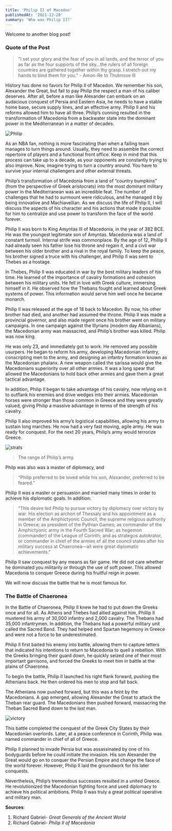 ```yaml
---
title: 'Philip II of Macedon'
publishedAt: '2021-12-20'
summary: 'Who was Philip II?'
---
```


Welcome to another blog post!

### Quote of the Post

> "I set your glory and the fear of you in all lands, and the terror of you as far as the four supports of the sky...the rulers of all foreign countries are gathered together within thy grasp. I stretch out my hands to bind them for you." - Amon-Re to Thutmose III

History has done no favors for Philip II of Macedon. We remember his son, Alexander the Great, but fail to pay Philip the respect a man of his caliber deserves. After all, before a man like Alexander can embark on an audacious conquest of Persia and Eastern Asia, he needs to have a stable home base, secure supply lines, and an effective army. Philip II and his reforms allowed him to have all three. Philip’s cunning resulted in the transformation of Macedonia from a backwater state into the dominant power in the Mediterranean in a matter of decades.

![Philip](/images/philip.png)

As an NBA fan, nothing is more fascinating than when a failing team manages to turn things around. Usually, they need to assemble the correct repertoire of players and a functional front office. Keep in mind that this process can take up to a decade, as your opponents are constantly trying to also improve. Now, imagine trying to turn a country around. You have to survive your internal challengers and other external threats. 

Philip’s transformation of Macedonia from a land of “country bumpkins” (from the perspective of Greek aristocrats) into the most dominant military power in the Mediterranean was an incredible feat. The number of challenges that he had to surmount were ridiculous, and he managed it by being innovative and Machiavellian. As we discuss the life of Philip II, I will discuss the aspects of his character and his actions that made it possible for him to centralize and use power to transform the face of the world forever.

Philip II was born to King Amyntas III of Macedonia, in the year of 382 BCE. He was the youngest legitimate son of Amyntas. Macedonia was a land of constant turmoil. Internal strife was commonplace. By the age of 12, Phillip II had already seen his father lose his throne and regain it, and a civil war between his older brother and a rival in the royal family. To keep the peace, his brother signed a truce with his challenger, and Philip II was sent to Thebes as a hostage.

In Thebes, Philip II was educated in war by the best military leaders of his time. He learned of the importance of cavalry formations and cohesion between his military units. He fell in love with Greek culture, immersing himself in it. He observed how the Thebans fought and learned about Greek systems of power. This information would serve him well once he became monarch. 

Philip II was released at the age of 18 back to Macedon. By now, his other brother had died, and another had assumed the throne. Philip II was made a provincial governor, and also made regent once his brother went on military campaigns. In one campaign against the Illyrians (modern day Albanians), the Macedonian army was massacred, and Philip’s brother was killed. Philip was now king. 

He was only 23, and immediately got to work. He removed any possible usurpers. He began to reform his army, developing Macedonian infantry, conscripting men to the army, and designing an infantry formation known as the Macedonian phalanx. A new weapon called the sarissa would give the Macedonians superiority over all other armies. It was a long spear that allowed the Macedonians to hold back other armies and gave them a great tactical advantage. 

In addition, Philip II began to take advantage of his cavalry, now relying on it to outflank his enemies and drive wedges into their armies. Macedonian horses were stronger than those common in Greece and they were greatly valued, giving Philip a massive advantage in terms of the strength of his cavalry. 

Philip II also improved his army’s logistical capabilities, allowing his army to sustain long marches. He now had a very fast moving, agile army. He was ready for conquest. For the next 20 years, Philip’s army would terrorize Greece. 

![strats](/images/strats.jpg)
> The range of Philip’s army.

Philp was also was a master of diplomacy, and

> “Philip preferred to be loved while his son, Alexander, preferred to be feared.” 

Philip II was a master or persuasion and married many times in order to achieve his diplomatic goals. In addition:

>“This desire led Philip to pursue victory by diplomacy over victory by war. His election as archon of Thessaly and his appointment as a member of the Amphictyonic Council, the supreme religious authority in Greece; as president of the Pythian Games; as commander of the Amphictyonic army in the Fourth Sacred War; as hegemon (commander) of the League of Corinth; and as strategos autokrator, or commander in chief of the armies of all the council states after his military success at Chaeronea—all were great diplomatic achievements.”

Philip II saw conquest by any means as fair game. He did not care whether he dominated you militarily or through the use of soft power. This allowed Macedonia to conquer Greece during his fruitful reign in power.

We will now discuss the battle that he is most famous for.

### The Battle of Chaeronea

In the Battle of Chaeronea, Philip II knew he had to put down the Greeks once and for all. As Athens and Thebes had allied against him, Phillip II mustered his army of 30,000 infantry and 2,000 cavalry. The Thebans had 35,000 infantrymen. In addition, the Thebans had a powerful military unit called the Sacred Band. They had helped end Spartan hegemony in Greece and were not a force to be underestimated. 

Philip II first baited his enemy into battle, allowing them to capture letters that indicated his intentions to return to Macedonia to quell a rebellion. With the Greeks bringing their guard down, he quickly seized one of their most important garrisons, and forced the Greeks to meet him in battle at the plains of Chaeronea. 

To begin the battle, Philip II launched his right flank forward, pushing the Athenians back. He then ordered his men to stop and fall back.

The Athenians now pushed forward, but this was a feint by the Macedonians. A gap emerged, allowing Alexander the Great to attack the Theban rear guard. The Macedonians then pushed forward, massacring the Theban Sacred Band down to the last man. 

![victory](/images/victory.jpg)

This battle completed the conquest of the Greek City States by their Macedonian overlords. Later, at a peace conference in Corinth, Philip was named commander in chief of all of Greece. 

Philip II planned to invade Persia but was assassinated by one of his bodyguards before he could initiate the invasion. His son Alexander the Great would go on to conquer the Persian Empire and change the face of the world forever. However, Philip II laid the groundwork for his later conquests.

Nevertheless, Philip’s tremendous successes resulted in a united Greece. He revolutionized the Macedonian fighting force and used diplomacy to achieve his political ambitions. Philip II was truly a great political operative and military man. 

**Sources**: 
1. Richard Gabriel- _Great Generals of the Ancient World_
2. Richard Gabriel- _Philip II of Macedonia_









